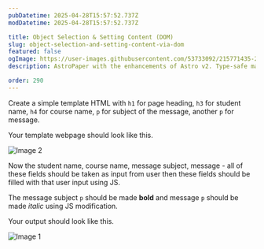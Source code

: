 ```yaml
---
pubDatetime: 2025-04-28T15:57:52.737Z
modDatetime: 2025-04-28T15:57:52.737Z

title: Object Selection & Setting Content (DOM)
slug: object-selection-and-setting-content-via-dom
featured: false
ogImage: https://user-images.githubusercontent.com/53733092/215771435-25408246-2309-4f8b-a781-1f3d93bdf0ec.png
description: AstroPaper with the enhancements of Astro v2. Type-safe markdown contents, bug fixes and better dev experience etc.

order: 290
---
```


Create a simple template HTML with `h1` for page heading, `h3` for student name, `h4` for course name, `p` for subject of the message, another `p` for message.

Your template webpage should look like this.

![Image 2](@/assets/images/courses/programming/webdev/js/exercises/object-selection-and-setting-content-via-dom/2.png)

Now the student name, course name, message subject, message - all of these fields should be taken as input from user then these fields should be filled with that user input using JS.

The message subject `p` should be made **bold** and message `p` should be made _italic_ using JS modification.

Your output should look like this.

![Image 1](@/assets/images/courses/programming/webdev/js/exercises/object-selection-and-setting-content-via-dom/1.png)